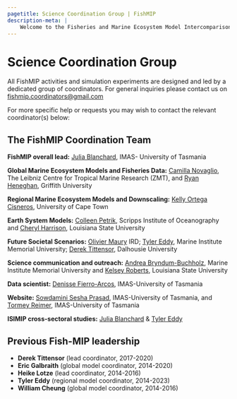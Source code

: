 ```yaml
---
pagetitle: Science Coordination Group | FishMIP
description-meta: |
    Welcome to the Fisheries and Marine Ecosystem Model Intercomparison Project.
---
```


# Science Coordination Group

All FishMIP activities and simulation experiments are designed and led by a dedicated group of coordinators. For general inquiries please contact us on [fishmip.coordinators\@gmail.com](mailto:fishmip.coordinators@gmail.com)

For more specific help or requests you may wish to contact the relevant coordinator(s) below:

## The FishMIP Coordination Team

**FishMIP overall lead:** [Julia Blanchard](mailto:julia.blanchard@utas.edu.au), IMAS- University of Tasmania

**Global Marine Ecosystem Models and Fisheries Data:** [Camilla Novaglio](mailto:camilla.novaglio@leibniz-zmt.de), The Leibniz Centre for Tropical Marine Research (ZMT), and [Ryan Heneghan](mailto:r.heneghan@griffith.edu.au), Griffith University

**Regional Marine Ecosystem Models and Downscaling:** [Kelly Ortega Cisneros](mailto:kelly.ortegacisneros@uct.ac.za), University of Cape Town

**Earth System Models:** [Colleen Petrik](mailto:colleenpetrik@gmail.com), Scripps Institute of Oceanography and [Cheryl Harrison](mailto:chsharrison@gmail.com), Louisiana State University

**Future Societal Scenarios:** [Olivier Maury](mailto:olivier.maury@ird.fr) IRD; [Tyler Eddy](mailto:Tyler.Eddy@mi.mun.ca), Marine Institute Memorial University; [Derek Tittensor](mailto:derek.tittensor@dal.ca), Dalhousie University

**Science communication and outreach:** [Andrea Bryndum-Buchholz](mailto:andrea.buchholz@mi.mun.ca), Marine Institute Memorial University and [Kelsey Roberts](mailto:kroberts3@lsu.edu), Louisiana State University

**Data scientist:** [Denisse Fierro-Arcos](mailto:lilian.fierroarcos@utas.edu.au), IMAS-University of Tasmania

**Website:** [Sowdamini Sesha Prasad](mailto:sowdamini.seshaprasad@utas.edu.au), IMAS-University of Tasmania, and [Tormey Reimer](mailto:tormey.reimer@utas.edu.au), IMAS-University of Tasmania

**ISIMIP cross-sectoral studies:** [Julia Blanchard](mailto:julia.blanchard@utas.edu.au) & [Tyler Eddy](mailto:Tyler.Eddy@mi.mun.ca)

## Previous Fish-MIP leadership

* **Derek Tittensor** (lead coordinator, 2017-2020)
* **Eric Galbraith** (global model coordinator, 2014-2020)
* **Heike Lotze** (lead coordinator, 2014-2016)
* **Tyler Eddy** (regional model coordinator, 2014-2023)
* **William Cheung** (global model coordinator, 2014-2016)

